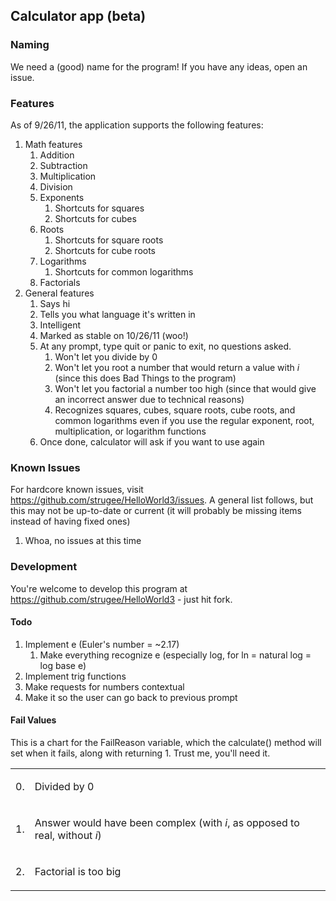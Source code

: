 == Calculator app (beta) ==

=== Naming ===
We need a (good) name for the program! If you have any ideas, open an issue.

=== Features ===
As of 9/26/11, the application supports the following features:
# Math features
## Addition
## Subtraction
## Multiplication
## Division
## Exponents
### Shortcuts for squares
### Shortcuts for cubes
## Roots
### Shortcuts for square roots
### Shortcuts for cube roots
## Logarithms
### Shortcuts for common logarithms
## Factorials
# General features
## Says hi
## Tells you what language it's written in
## Intelligent
## Marked as stable on 10/26/11 (woo!)
## At any prompt, type quit or panic to exit, no questions asked.
### Won't let you divide by 0
### Won't let you root a number that would return a value with ''i'' (since this does Bad Things to the program)
### Won't let you factorial a number too high (since that would give an incorrect answer due to technical reasons)
### Recognizes squares, cubes, square roots, cube roots, and common logarithms even if you use the regular exponent, root, multiplication, or logarithm functions
## Once done, calculator will ask if you want to use again

=== Known Issues ===
For hardcore known issues, visit https://github.com/strugee/HelloWorld3/issues.
A general list follows, but this may not be up-to-date or current (it will probably be missing items instead of having fixed ones)
# Whoa, no issues at this time

=== Development ===
You're welcome to develop this program at https://github.com/strugee/HelloWorld3 - just hit fork.

==== Todo ====
# Implement e (Euler's number = ~2.17)
## Make everything recognize e (especially log, for ln = natural log = log base e)
# Implement trig functions
# Make requests for numbers contextual
# Make it so the user can go back to previous prompt

==== Fail Values ====
This is a chart for the FailReason variable, which the calculate() method will set when it fails, along with returning 1. Trust me, you'll need it.
{| border="1"
|0.||Divided by 0
|-
|1.||Answer would have been complex (with ''i'', as opposed to real, without ''i'')
|-
|2.||Factorial is too big
|}